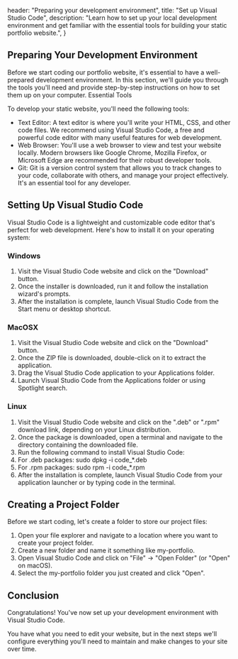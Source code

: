 


  header: "Preparing your development environment",
  title: "Set up Visual Studio Code",
  description: "Learn how to set up your local development environment and get familiar with the essential tools for building your static portfolio website.",
}

## Preparing Your Development Environment

Before we start coding our portfolio website, it's essential to have a well-prepared development environment. In this section, we'll guide you through the tools you'll need and provide step-by-step instructions on how to set them up on your computer.
Essential Tools

To develop your static website, you'll need the following tools:

* Text Editor: A text editor is where you'll write your HTML, CSS, and other code files. We recommend using Visual Studio Code, a free and powerful code editor with many useful features for web development.
* Web Browser: You'll use a web browser to view and test your website locally. Modern browsers like Google Chrome, Mozilla Firefox, or Microsoft Edge are recommended for their robust developer tools.
* Git: Git is a version control system that allows you to track changes to your code, collaborate with others, and manage your project effectively. It's an essential tool for any developer.

## Setting Up Visual Studio Code

Visual Studio Code is a lightweight and customizable code editor that's perfect for web development. Here's how to install it on your operating system:

### Windows
1. Visit the Visual Studio Code website and click on the "Download" button.
1. Once the installer is downloaded, run it and follow the installation wizard's prompts.
1. After the installation is complete, launch Visual Studio Code from the Start menu or desktop shortcut.

### MacOSX
1. Visit the Visual Studio Code website and click on the "Download" button.
1. Once the ZIP file is downloaded, double-click on it to extract the application.
1. Drag the Visual Studio Code application to your Applications folder.
1. Launch Visual Studio Code from the Applications folder or using Spotlight search.

### Linux
1. Visit the Visual Studio Code website and click on the ".deb" or ".rpm" download link, depending on your Linux distribution.
1. Once the package is downloaded, open a terminal and navigate to the directory containing the downloaded file.
1. Run the following command to install Visual Studio Code:
1. For .deb packages: sudo dpkg -i code_*.deb
1. For .rpm packages: sudo rpm -i code_*.rpm
1. After the installation is complete, launch Visual Studio Code from your application launcher or by typing code in the terminal.

## Creating a Project Folder

Before we start coding, let's create a folder to store our project files:

1. Open your file explorer and navigate to a location where you want to create your project folder.
1. Create a new folder and name it something like my-portfolio.
1. Open Visual Studio Code and click on "File" -> "Open Folder" (or "Open" on macOS).
1. Select the my-portfolio folder you just created and click "Open".

## Conclusion

Congratulations! You've now set up your development environment with Visual Studio Code. 

You have what you need to edit your website, but in the next steps we'll configure 
everything you'll need to maintain and make changes to your site over time.
